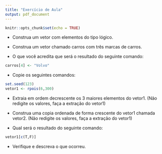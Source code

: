```yaml
---
title: "Exercício de Aula"
output: pdf_document
---
```


```r
knitr::opts_chunk$set(echo = TRUE)
```

* Construa um vetor com elementos do tipo lógico.

* Construa um vetor chamado carros com três marcas de carros.


* O que você acredita que será o resultado do seguinte comando:

```r
carros[4] <- "Volvo"
```


* Copie os seguintes comandos:
```r
set.seed(123)
vetor1 <- rpois(6,300)
```

* Extraia em ordem decrescente os 3 maiores elementos do vetor1. (Não redigite os valores, faça a extração do vetor1) 

* Construa uma copia ordenada de forma crescente do vetor1 chamada vetor2. (Não redigite os valores, faça a extração do vetor1) 

* Qual será o resultado do seguinte comando:
```r
vetor1[c(T,F)]
```

* Verifique e descreva o que ocorreu.


